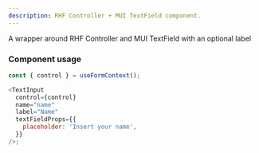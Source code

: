 ```yaml
---
description: RHF Controller + MUI TextField component.
---
```


A wrapper around RHF Controller and MUI TextField with an optional label

### Component usage

```js
const { control } = useFormContext();

<TextInput
  control={control}
  name="name"
  label="Name"
  textFieldProps={{
    placeholder: 'Insert your name',
  }}
/>;
```
